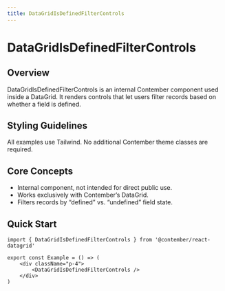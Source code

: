 ```yaml
---
title: DataGridIsDefinedFilterControls
---
```


<!-- Edited by human: false -->
<!-- Examples count: 0 -->
<!-- Source examples: 0 -->
<!-- Playground examples: 0 -->
<!-- External examples: 0 -->
<!-- Import examples: 0 -->

# DataGridIsDefinedFilterControls

## Overview
DataGridIsDefinedFilterControls is an internal Contember component used inside a DataGrid. It renders controls that let users filter records based on whether a field is defined.

## Styling Guidelines
All examples use Tailwind. No additional Contember theme classes are required.

## Core Concepts
- Internal component, not intended for direct public use.
- Works exclusively with Contember’s DataGrid.
- Filters records by “defined” vs. “undefined” field state.

## Quick Start
```tsx
import { DataGridIsDefinedFilterControls } from '@contember/react-datagrid'

export const Example = () => (
	<div className="p-4">
		<DataGridIsDefinedFilterControls />
	</div>
)
```
<!-- End of Generated Documentation -->
